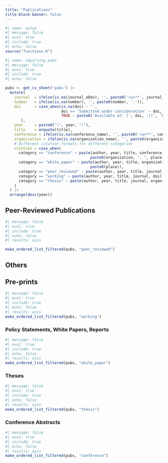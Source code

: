 ```yaml
---
title: "Publications"
title-block-banner: false
---
```


```r
#| name: setup
#| message: false
#| eval: true
#| include: true
#| echo: false
source("functions.R")
```

```r
#| name: importing pubs
#| message: false
#| eval: true
#| include: true
#| echo: false

pubs <- get_cv_sheet('pubs') |>
  mutate(
    journal  = ifelse(is.na(journal_abbv), '', paste0('<u>**', journal_abbv, '**</u>')),
    number   = ifelse(is.na(number), '', paste0(number, '.')),
    doi      = case_when(is.na(doi) ~ '',
                         doi == 'Submitted under consideration' ~ doi,
                         TRUE ~ paste0('Available at: [', doi, '](', 'https://doi.org/', doi, ')')
       ),
    year     = paste0("(", year, ")"),
    title    = enquote(title),
    conference = ifelse(is.na(conference_name), '', paste0('<u>**', conference_name, '**</u>')),
    organization = ifelse(is.na(organization_name), '', paste0(organization_name, '.')),
    # Different citation formats for different categories
    citation = case_when(
      category == "conference" ~ paste(author, year, title, conference, 
                                      paste0(organization, ", ", place)),
      category == "white_paper" ~ paste(author, year, title, organization_name, 
                                      paste0(place)),
      category == "peer_reviewed" ~ paste(author, year, title, journal, number, doi),
      category == "working" ~ paste(author, year, title, journal, doi),
      category == "thesis" ~ paste(author, year, title, journal, organization)
    )
  ) |> 
  arrange(desc(year))
```

## Peer-Reviewed Publications
```r
#| message: false
#| eval: true
#| include: true
#| echo: false
#| results: asis

make_ordered_list_filtered(pubs, "peer_reviewed")
```

## Others
## Pre-prints
```r
#| message: false
#| eval: true
#| include: true
#| echo: false
#| results: asis
make_ordered_list_filtered(pubs, "working")
```

### Policy Statements, White Papers, Reports
```r
#| message: false
#| eval: true
#| include: true
#| echo: false
#| results: asis
make_ordered_list_filtered(pubs, "white_paper")
```

### Theses
```r
#| message: false
#| eval: true
#| include: true
#| echo: false
#| results: asis
make_ordered_list_filtered(pubs, "thesis")
```

### Conference Abstracts
```r
#| message: false
#| eval: true
#| include: true
#| echo: false
#| results: asis
make_ordered_list_filtered(pubs, "conference")
```